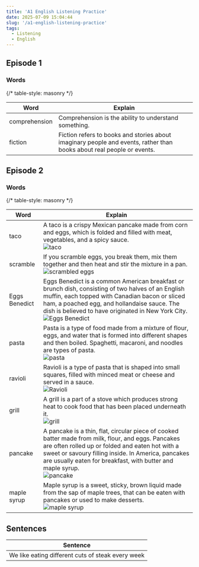 ```yaml
---
title: 'A1 English Listening Practice'
date: 2025-07-09 15:04:44
slug: '/a1-english-listening-practice'
tags:
  - Listening
  - English
---
```


## Episode 1

### Words

{/* table-style: masonry */}

| Word          | Explain                                                                                                               |
| ------------- | --------------------------------------------------------------------------------------------------------------------- |
| comprehension | Comprehension is the ability to understand something.                                                                 |
| fiction       | Fiction refers to books and stories about imaginary people and events, rather than books about real people or events. |

## Episode 2

### Words

{/* table-style: masonry */}

| Word            | Explain                                                                                                                                                                                                                                                                                                                                                                                                  |
| --------------- | -------------------------------------------------------------------------------------------------------------------------------------------------------------------------------------------------------------------------------------------------------------------------------------------------------------------------------------------------------------------------------------------------------- |
| taco            | A taco is a crispy Mexican pancake made from corn and eggs, which is folded and filled with meat, vegetables, and a spicy sauce. <br/>![taco](https://encrypted-tbn0.gstatic.com/images?q=tbn:ANd9GcTIi66HnFYBiXcxxJORXn089VWo9DfKxoVuYDNNcR6pE1GNPXVfCMUVc3RlqfO-ogztO1Y&usqp=CAU)                                                                                                                      |
| scramble        | If you scramble eggs, you break them, mix them together and then heat and stir the mixture in a pan. <br/>![scrambled eggs](https://encrypted-tbn0.gstatic.com/images?q=tbn:ANd9GcTSXidzQWZ3RT6FW5YbJnuff26q0F49lUUvYg&s)                                                                                                                                                                                |
| Eggs Benedict​​ | Eggs Benedict is a common American breakfast or brunch dish, consisting of two halves of an English muffin, each topped with Canadian bacon or sliced ham, a poached egg, and hollandaise sauce. The dish is believed to have originated in New York City. <br/>![Eggs Benedict​](https://upload.wikimedia.org/wikipedia/commons/thumb/c/c5/Eggs_Benedict_-_Spoons.jpg/500px-Eggs_Benedict_-_Spoons.jpg) |
| pasta​          | Pasta is a type of food made from a mixture of flour, eggs, and water that is formed into different shapes and then boiled. Spaghetti, macaroni, and noodles are types of pasta. <br/>![pasta​​](https://encrypted-tbn0.gstatic.com/images?q=tbn:ANd9GcQR8l3ckGt2vJYD4Jddv2cTNWCC1HLvyg6ZCg&s)                                                                                                           |
| ravioli         | Ravioli is a type of pasta that is shaped into small squares, filled with minced meat or cheese and served in a sauce. <br/>![Ravioli](https://encrypted-tbn0.gstatic.com/images?q=tbn:ANd9GcRJNFgjtKrDlmGiy2gSmanEQor6-KWV3hZUNQ&s)                                                                                                                                                                     |
| grill           | A grill is a part of a stove which produces strong heat to cook food that has been placed underneath it. <br/>![grill](https://www.tasteofhome.com/wp-content/uploads/2025/04/GettyImages-1026596996-e1745862120435.jpg)                                                                                                                                                                                 |
| pancake         | A pancake is a thin, flat, circular piece of cooked batter made from milk, flour, and eggs. Pancakes are often rolled up or folded and eaten hot with a sweet or savoury filling inside. In America, pancakes are usually eaten for breakfast, with butter and maple syrup. <br/>![pancake](https://encrypted-tbn0.gstatic.com/images?q=tbn:ANd9GcTUHLqUwkzSDcVtFpIJnrDqMq4lzBuA6SBhuw&s)                |
| maple syrup     | Maple syrup is a sweet, sticky, brown liquid made from the sap of maple trees, that can be eaten with pancakes or used to make desserts. <br/>![maple syrup](https://hips.hearstapps.com/delish/assets/16/17/1461616265-pancakes.jpg)                                                                                                                                                                    |

## Sentences

| Sentence                                          |
| ------------------------------------------------- |
| We like eating different cuts of steak every week |

